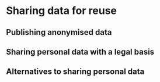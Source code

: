 # Sharing data for reuse {#data-sharing-reuse}

## Publishing anonymised data {#publish-anonymous-data}

## Sharing personal data with a legal basis {#share-reuse-legal-basis}

## Alternatives to sharing personal data {#sharing-reuse-alternatives}